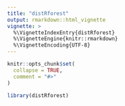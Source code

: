 ```yaml
---
title: "distRforest"
output: rmarkdown::html_vignette
vignette: >
  %\VignetteIndexEntry{distRforest}
  %\VignetteEngine{knitr::rmarkdown}
  %\VignetteEncoding{UTF-8}
---
```


```r
knitr::opts_chunk$set(
  collapse = TRUE,
  comment = "#>"
)
```

```r
library(distRforest)
```
